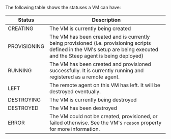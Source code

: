 The following table shows the statuses a <DocsLink href="#vms">VM</DocsLink>
can have:

| Status          | Description
| --------------- | -----------
| CREATING        | The VM is currently being created
| PROVISIONING    | The VM has been created and is currently being provisioned (i.e. <DocsLink href="#provisioning-scripts">provisioning scripts</DocsLink> defined in the VM's <DocsLink href="#setups">setup</DocsLink> are being executed and the Steep agent is being deployed)
| RUNNING         | The VM has been created and provisioned successfully. It is currently running and registered as a remote agent.
| LEFT            | The remote agent on this VM has left. It will be destroyed eventually.
| DESTROYING      | The VM is currently being destroyed
| DESTROYED       | The VM has been destroyed
| ERROR           | The VM could not be created, provisioned, or failed otherwise. See the VM's `reason` property for more information.
